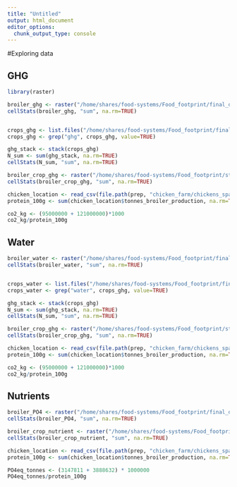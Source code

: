 ```yaml
---
title: "Untitled"
output: html_document
editor_options: 
  chunk_output_type: console
---
```


#Exploring data

## GHG
```r
library(raster)

broiler_ghg <- raster("/home/shares/food-systems/Food_footprint/final_data/_tif_version_raw/broiler_ghg.tif")
cellStats(broiler_ghg, "sum", na.rm=TRUE)


crops_ghg <- list.files("/home/shares/food-systems/Food_footprint/final_data/_tif_version_raw", pattern="crop", full=TRUE)
crops_ghg <- grep("ghg", crops_ghg, value=TRUE)

ghg_stack <- stack(crops_ghg)
N_sum <- sum(ghg_stack, na.rm=TRUE)
cellStats(N_sum, "sum", na.rm=TRUE)

broiler_crop_ghg <- raster("/home/shares/food-systems/Food_footprint/stressor_summary/feed_farm_system_stressor/raw/feed_crop_broiler_ghg.tif")
cellStats(broiler_crop_ghg, "sum", na.rm=TRUE)

chicken_location <- read_csv(file.path(prep, "chicken_farm/chickens_spatial_df_gf.csv"), col_types = "ddcccddddccc") 
protein_100g <- sum(chicken_location$tonnes_broiler_production, na.rm=TRUE) * 0.73 * 0.186 * 10000

co2_kg <- (95000000 + 121000000)*1000
co2_kg/protein_100g

```

## Water

```r
broiler_water <- raster("/home/shares/food-systems/Food_footprint/final_data/_tif_version_raw/broiler_water.tif")
cellStats(broiler_water, "sum", na.rm=TRUE)


crops_water <- list.files("/home/shares/food-systems/Food_footprint/final_data/_tif_version_raw", pattern="crop", full=TRUE)
crops_water <- grep("water", crops_ghg, value=TRUE)

ghg_stack <- stack(crops_ghg)
N_sum <- sum(ghg_stack, na.rm=TRUE)
cellStats(N_sum, "sum", na.rm=TRUE)

broiler_crop_ghg <- raster("/home/shares/food-systems/Food_footprint/stressor_summary/feed_farm_system_stressor/raw/feed_crop_broiler_ghg.tif")
cellStats(broiler_crop_ghg, "sum", na.rm=TRUE)

chicken_location <- read_csv(file.path(prep, "chicken_farm/chickens_spatial_df_gf.csv"), col_types = "ddcccddddccc") 
protein_100g <- sum(chicken_location$tonnes_broiler_production, na.rm=TRUE) * 0.73 * 0.186 * 10000

co2_kg <- (95000000 + 121000000)*1000
co2_kg/protein_100g
```

## Nutrients

```r
broiler_PO4 <- raster("/home/shares/food-systems/Food_footprint/final_data/_tif_version_raw/broiler_nutrient.tif")
cellStats(broiler_PO4, "sum", na.rm=TRUE)

broiler_crop_nutrient <- raster("/home/shares/food-systems/Food_footprint/stressor_summary/feed_farm_system_stressor/raw/feed_crop_broiler_nutrient.tif")
cellStats(broiler_crop_nutrient, "sum", na.rm=TRUE)

chicken_location <- read_csv(file.path(prep, "chicken_farm/chickens_spatial_df_gf.csv"), col_types = "ddcccddddccc") 
protein_100g <- sum(chicken_location$tonnes_broiler_production, na.rm=TRUE) * 0.73 * 0.186 * 10000

PO4eq_tonnes <- (3147811 + 3888632) * 1000000
PO4eq_tonnes/protein_100g
```
